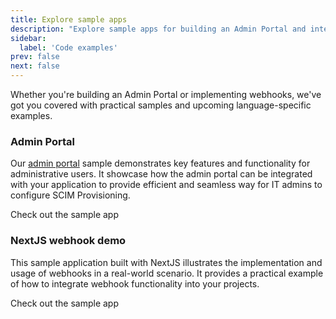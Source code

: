 ```yaml
---
title: Explore sample apps
description: "Explore sample apps for building an Admin Portal and integrating webhooks. Find code examples to streamline SCIM provisioning and user management."
sidebar:
  label: 'Code examples'
prev: false
next: false
---
```



Whether you're building an Admin Portal or implementing webhooks, we've got you
covered with practical samples and upcoming language-specific examples.

### Admin Portal

Our [admin portal](/guides/directory/admin-portal/) sample demonstrates key features and functionality for
administrative users. It showcase how the admin portal can be integrated with your application to
provide efficient and seamless way for IT admins to configure SCIM Provisioning.

<LinkButton href="https://github.com/scalekit-developers/nodejs-example-apps/tree/main/embed-admin-portal-sample" target="_blank" rel="noopener">
  Check out the sample app
</LinkButton>

### NextJS webhook demo

This sample application built with NextJS illustrates the implementation and usage of webhooks in a
real-world scenario. It provides a practical example of how to integrate webhook functionality into
your projects.

<LinkButton href="https://github.com/scalekit-developers/nextjs-example-apps/tree/main/webhook-events" target="_blank" rel="noopener">
  Check out the sample app
</LinkButton>
